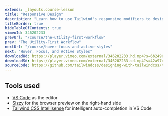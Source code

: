 ```yaml
---
extends: _layouts.course-lesson
title: "Responsive Design"
description: "Learn how to use Tailwind's responsive modifiers to design for multiple screen sizes."
titleBorder: true
hideTableOfContents: true
vimeoId: 346202233
prevUrl: "/course/the-utility-first-workflow"
prev: "The Utility-First Workflow"
nextUrl: "/course/hover-focus-and-active-styles"
next: "Hover, Focus, and Active Styles"
downloadHd: https://player.vimeo.com/external/346202233.hd.mp4?s=6b24969a4267963d993b5b92457582302635a9e6&profile_id=169&download=1
downloadSd: https://player.vimeo.com/external/346202233.sd.mp4?s=42a97e3832206b6b8558e64adab4457d0eb0f183&profile_id=165&download=1
sourceCode: https://github.com/tailwindcss/designing-with-tailwindcss/tree/master/01-getting-up-and-running/03-responsive-design
---
```


## Tools used

- [VS Code](https://code.visualstudio.com/) as the editor
- [Sizzy](https://adamwathan.me/sizzy) for the browser preview on the right-hand side
- [Tailwind CSS Intellisense](https://marketplace.visualstudio.com/items?itemName=bradlc.vscode-tailwindcss) for intelligent auto-completion in VS Code
